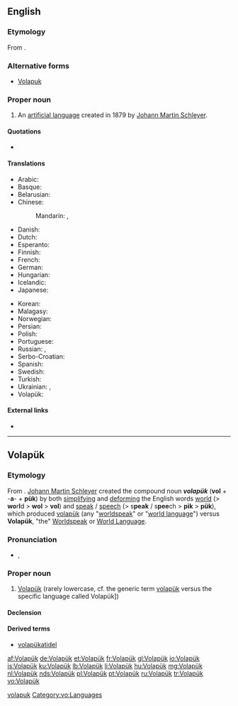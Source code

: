 ==English==

{{interwiktionary|code=vo}}
{{wikipedia}}

===Etymology===
From {{etyl|vo}} {{term|Volapük#Volapük|Volapük}}.

===Alternative forms===
* [[Volapuk]]

===Proper noun===
{{en-proper noun}}

# An [[artificial language]] created in 1879 by [[w:Johann Martin Schleyer|Johann Martin Schleyer]].

====Quotations====
* {{seeCites}}

====Translations====
{{trans-top|language}}
* Arabic: {{t-|ar|فولابوك|m|tr=fulabuuk|sc=Arab}}
* Basque: {{t+|eu|volapük}}
* Belarusian: {{t-|be|валяпюк|m|tr=valapjuk|xs=Belarusian}}
* Chinese:
*: Mandarin: {{t-|cmn|沃拉普克語|sc=Hani}}, {{t-|cmn|沃拉普克语|tr=Wòlāpǔkèyǔ|sc=Hani}}
* Danish: {{t-|da|volapyk}}
* Dutch: {{t+|nl|Volapük}}
* Esperanto: {{t+|eo|volapuko|xs=Esperanto}}
* Finnish: {{t+|fi|volapük}}
* French: {{t+|fr|volapük|m}}
* German: {{t+|de|Volapük|n}}
* Hungarian: {{t+|hu|volapük}}
* Icelandic: {{t+|is|vólapuk}}
* Japanese: {{t+|ja|ヴォラピュク|tr=Vorapyuku}}
{{trans-mid}}
* Korean: {{t-|ko|볼라퓌크|tr=Bollapuikeu|sc=Hang}}
* Malagasy: {{t+|mg|volapoky|xs=Malagasy}}
* Norwegian: {{t-|no|volapyk}}
* Persian: {{t-|fa|ولاپوک|tr=Volapuk|sc=fa-Arab}}
* Polish: {{t-|pl|wolapik|m}}
* Portuguese: {{t+|pt|volapuque}}
* Russian: {{t+|ru|волапюк|m|tr=volapjúk}}, {{t+|ru|воляпюк|m|tr=voljapjúk}}
* Serbo-Croatian: {{t|sh|volapuk}}
* Spanish: {{t-|es|volapük|m}}
* Swedish: {{t+|sv|volapük}} {{t-|sv|volapyk}}
* Turkish: {{t+|tr|Volapük}}
* Ukrainian: {{t+|uk|волапюк|m|tr=volapjúk}}, {{t-|uk|воляпюк|m|tr=voljapjúk}}
* Volapük: {{t+|vo|Volapük|xs=Volapük}}
{{trans-bottom}}

====External links====
* {{ISO 639|1code=vo|3code=vol|link=Linguist List}}

[[Category:English terms spelled with Ü|volapuk]]

----

==Volapük==

===Etymology===
From {{compound|vol|-a-|pük|lang=vo|t1=world|t2=genitive morpheme|t3=speak, speech, language}}. [[w:Johann Martin Schleyer|Johann Martin Schleyer]] created the compound noun '''''volapük''''' ('''vol''' + -'''a'''- + '''pük''') by both [[simplifying]] and [[deforming]] the English words [[world]] (> '''wo'''r'''l'''d > '''wol''' > '''vol''') and [[speak]] / [[speech]] (> s'''peak''' / s'''pee'''ch > '''pik''' > '''pük'''), which produced {{qualifier|lowercase generic term}} [[volapük]] (any "[[worldspeak]]" or "[[world language]]") versus {{qualifier|uppercase specific term}} '''Volapük''', "the" [[Worldspeak]] or [[World Language]].

===Pronunciation===
* {{IPA|/volaˈpyk/|lang=vo}}, {{X-SAMPA|/vola"pyk/}}

===Proper noun===
{{head|vo|proper noun}}

# [[#English|Volapük]] (rarely lowercase, cf. the generic term [[volapük]] versus the specific language called Volapük])

====Declension====
{{vo-decl-noun-np}}

====Derived terms====
* [[volapükatidel]]

[[Category:vo:Languages]]

[[af:Volapük]]
[[de:Volapük]]
[[et:Volapük]]
[[fr:Volapük]]
[[gl:Volapük]]
[[io:Volapük]]
[[is:Volapük]]
[[ku:Volapük]]
[[lb:Volapük]]
[[li:Volapük]]
[[hu:Volapük]]
[[mg:Volapük]]
[[nl:Volapük]]
[[nds:Volapük]]
[[pl:Volapük]]
[[pt:Volapük]]
[[ru:Volapük]]
[[tr:Volapük]]
[[vo:Volapük]]